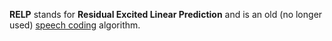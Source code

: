 {{copy to wiktionary}}
{{unsourced}}
{{notability}}
'''RELP''' stands for '''Residual Excited Linear Prediction''' and is an old (no longer used) [[speech coding]] algorithm.

{{tech-stub}}